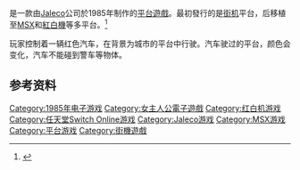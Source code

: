 {{NoteTA
| G1=Games
}}
{{Infobox video game
| title = 碰碰车
| japanese = シティコネクション
| english = City Connection
| image = 
| caption = 
| developer = [[Jaleco|Jaleco]]
| publisher = {{Video game release|JP|Jaleco|NA|Kitkorp}}
| platforms = {{spml | [[街機|街機]] | [[紅白機|紅白機]] | [[MSX|MSX]] | [[ZX_Spectrum|ZX Spectrum]] | [[移动电话|移动电话]] | [[Microsoft_Windows|Microsoft Windows]] | [[PlayStation_4|PlayStation 4]] | [[任天堂Switch|任天堂Switch]] }}
| released = {{vgrelease|WW|July 1985}}
| genre = [[平台遊戲|平台]]
| modes = [[單人電子遊戲|單人]]、[[多人電子遊戲|多人]]
}}

{{otheruses|other=同名的游戏公司|碰碰车 (公司)}}
{{vgname|碰碰车|ja=シティコネクション|en=City Connection}}是一款由[[Jaleco|Jaleco]]公司於1985年制作的[[平台遊戲|平台遊戲]]。最初發行的是[[街机|街机]]平台，后移植至[[MSX|MSX]]和[[紅白機|紅白機]]等多平台。<ref name="gamefaqs">{{cite web| url = http://www.gamefaqs.com/nes/587189-city-connection/data| title = Release information| publisher = [[GameFAQs|GameFAQs]]| date = | accessdate = 2015-06-26| archive-date = 2015-06-30| archive-url = https://web.archive.org/web/20150630181858/http://www.gamefaqs.com/nes/587189-city-connection/data| dead-url = no}}</ref>

玩家控制着一辆红色汽车，在背景为城市的平台中行驶。汽车驶过的平台，颜色会变化，汽车不能碰到警车等物体。

== 参考资料 ==
{{Reflist}}

{{DEFAULTSORT:City Connection}}
[[Category:1985年电子游戏|Category:1985年电子游戏]]
[[Category:女主人公電子遊戲|Category:女主人公電子遊戲]]
[[Category:红白机游戏|Category:红白机游戏]]
[[Category:任天堂Switch_Online游戏|Category:任天堂Switch Online游戏]]
[[Category:Jaleco游戏|Category:Jaleco游戏]]
[[Category:MSX游戏|Category:MSX游戏]]
[[Category:平台游戏|Category:平台游戏]]
[[Category:街機遊戲|Category:街機遊戲]]

{{platform-videogame-stub}}